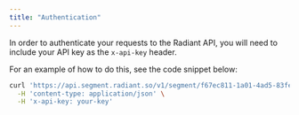 ```yaml
---
title: "Authentication"
---
```


In order to authenticate your requests to the Radiant API, you will need to include your API key as the `x-api-key` header.

For an example of how to do this, see the code snippet below:

```bash
curl 'https://api.segment.radiant.so/v1/segment/f67ec811-1a01-4ad5-83fe-0d743912b138' \
  -H 'content-type: application/json' \
  -H 'x-api-key: your-key'
```
